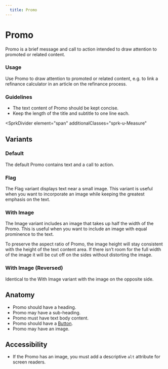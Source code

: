 ```yaml
---
  title: Promo
---
```


# Promo

Promo is a brief message and call to action
intended to draw attention to promoted or
related content.

<ComponentPreview
  componentName="promo--default-story"
  hasReact
  hasAngular
  hasHTML
/>

### Usage

Use Promo to draw attention to promoted or
related content, e.g. to link a refinance
calculator in an article on the refinance process.

### Guidelines

- The text content of Promo should be kept concise.
- Keep the length of the title and subtitle to one line each.

<SprkDivider
 element="span"
 additionalClasses="sprk-u-Measure"
></SprkDivider>

## Variants

### Default 

The default Promo contains text and a call to action.

<ComponentPreview
  componentName="promo--default-story"
  hasReact
  hasAngular
  hasHTML
/>

### Flag

The Flag variant displays text near a small image.
This variant is useful when you want to incorporate
an image while keeping the greatest emphasis on the text. 

<ComponentPreview
  componentName="promo--flag"
  maxWidth="100%"
  hasReact
  hasAngular
  hasHTML
/>

### With Image

The Image variant includes an image that takes up
half the width of the Promo. This is useful when
you want to include an image with equal prominence to the text.  

To preserve the aspect ratio of Promo, the image height
will stay consistent with the height of the text content area.
If there isn’t room for the full width of the image it will be
cut off on the sides without distorting the image. 

<ComponentPreview
  componentName="promo--with-image"
  maxWidth="100%"
  hasReact
  hasAngular
  hasHTML
/>

### With Image (Reversed)

Identical to the With Image variant with the image
on the opposite side. 

<ComponentPreview
  componentName="promo--with-reversed-image"
  maxWidth="100%"
  hasReact
  hasAngular
  hasHTML
/>

## Anatomy

- Promo should have a heading.
- Promo may have a sub-heading. 
- Promo must have text body content. 
- Promo should have a [Button](/using-spark/components/button). 
- Promo may have an image. 

## Accessibility

- If the Promo has an image, you must add
a descriptive `alt` attribute for screen readers. 